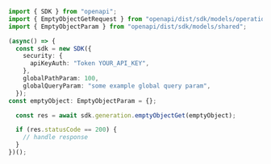 ```typescript showLineNumbers copy filename="Empty Object Get usage example"
import { SDK } from "openapi";
import { EmptyObjectGetRequest } from "openapi/dist/sdk/models/operations";
import { EmptyObjectParam } from "openapi/dist/sdk/models/shared";

(async() => {
  const sdk = new SDK({
    security: {
      apiKeyAuth: "Token YOUR_API_KEY",
    },
    globalPathParam: 100,
    globalQueryParam: "some example global query param",
  });
const emptyObject: EmptyObjectParam = {};

  const res = await sdk.generation.emptyObjectGet(emptyObject);

  if (res.statusCode == 200) {
    // handle response
  }
})();
```
